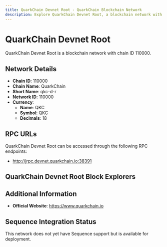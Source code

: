 ```yaml
--- 
title: QuarkChain Devnet Root - QuarkChain Blockchain Network
description: Explore QuarkChain Devnet Root, a blockchain network with chain ID 110000. Learn about its native currency, QKC, and how to interact with the network.
---
```


# QuarkChain Devnet Root

QuarkChain Devnet Root is a blockchain network with chain ID 110000.

## Network Details

- **Chain ID**: 110000
- **Chain Name**: QuarkChain
- **Short Name**: qkc-d-r
- **Network ID**: 110000
- **Currency**: 
  - **Name**: QKC
  - **Symbol**: QKC
  - **Decimals**: 18

## RPC URLs

QuarkChain Devnet Root can be accessed through the following RPC endpoints:

- http://jrpc.devnet.quarkchain.io:38391

## QuarkChain Devnet Root Block Explorers



## Additional Information

- **Official Website**: https://www.quarkchain.io

## Sequence Integration Status

This network does not yet have Sequence support but is available for deployment.

